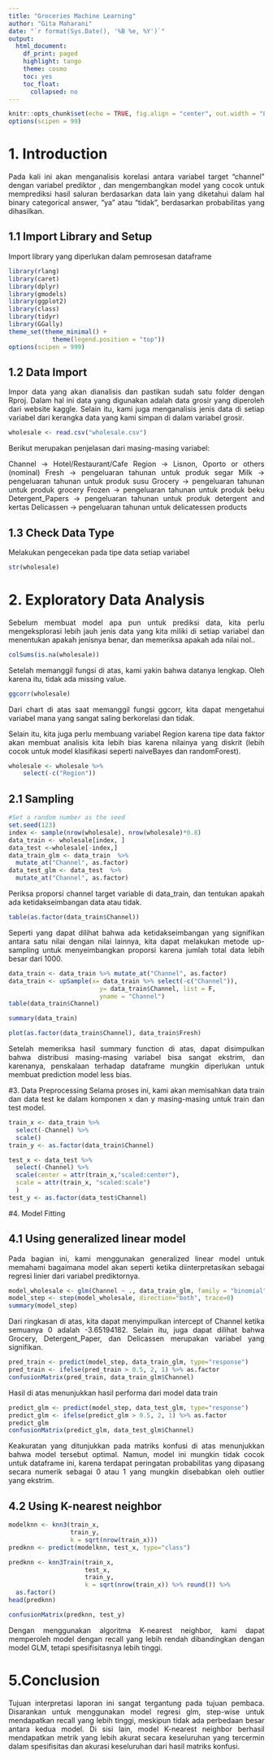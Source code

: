 ---
title: "Groceries Machine Learning"
author: "Gita Maharani"
date: "`r format(Sys.Date(), '%B %e, %Y')`"
output: 
  html_document:
    df_print: paged
    highlight: tango
    theme: cosmo
    toc: yes
    toc_float:
      collapsed: no
---

```{r setup, include=FALSE}
knitr::opts_chunk$set(echo = TRUE, fig.align = "center", out.width = "80%")
options(scipen = 99)
```


<style>
body {
text-align: justify}
</style>

# 1. Introduction

Pada kali ini akan menganalisis korelasi antara variabel target "channel" dengan variabel prediktor , dan mengembangkan model yang cocok untuk memprediksi hasil saluran berdasarkan data lain yang diketahui dalam hal binary categorical answer, "ya" atau "tidak ", berdasarkan probabilitas yang dihasilkan.

## 1.1 Import Library and Setup

Import library yang diperlukan dalam pemrosesan dataframe

```{r cars}
library(rlang)
library(caret)
library(dplyr)
library(gmodels)
library(ggplot2)
library(class)
library(tidyr)
library(GGally)
theme_set(theme_minimal() +
            theme(legend.position = "top"))
options(scipen = 999)
```


## 1.2 Data Import
Impor data yang akan dianalisis dan pastikan sudah satu folder dengan Rproj. Dalam hal ini data yang digunakan adalah data grosir yang diperoleh dari website kaggle. Selain itu, kami juga menganalisis jenis data di setiap variabel dari kerangka data yang kami simpan di dalam variabel grosir.

```{r pressure, echo=FALSE}
wholesale <- read.csv("wholesale.csv")
```
Berikut merupakan penjelasan dari masing-masing variabel:

Channel -> Hotel/Restaurant/Cafe
Region -> Lisnon, Oporto or others (nominal)
Fresh -> pengeluaran tahunan untuk produk segar
Milk -> pengeluaran tahunan untuk produk susu
Grocery -> pengeluaran tahunan untuk produk grocery 
Frozen -> pengeluaran tahunan untuk produk beku 
Detergent_Papers -> pengeluaran tahunan untuk produk detergent and kertas
Delicassen -> pengeluaran tahunan untuk delicatessen products 

## 1.3 Check Data Type
Melakukan pengecekan pada tipe data setiap variabel
```{r}
str(wholesale)
```


# 2. Exploratory Data Analysis
Sebelum membuat model apa pun untuk prediksi data, kita perlu mengeksplorasi lebih jauh jenis data yang kita miliki di setiap variabel dan menentukan apakah jenisnya benar, dan memeriksa apakah ada nilai nol..

```{r}
colSums(is.na(wholesale))
```
Setelah memanggil fungsi di atas, kami yakin bahwa datanya lengkap. Oleh karena itu, tidak ada missing value.
```{r}
ggcorr(wholesale)
```
Dari chart di atas saat memanggil fungsi ggcorr, kita dapat mengetahui variabel mana yang sangat saling berkorelasi dan tidak. 

Selain itu, kita juga perlu membuang variabel Region karena tipe data faktor akan membuat analisis kita lebih bias karena nilainya yang diskrit (lebih cocok untuk model klasifikasi seperti naiveBayes dan randomForest).
```{r}
wholesale <- wholesale %>% 
    select(-c("Region"))
```


## 2.1 Sampling

```{r}
#Set a random number as the seed
set.seed(123)
index <- sample(nrow(wholesale), nrow(wholesale)*0.8)
data_train <- wholesale[index, ]
data_test <-wholesale[-index,]
data_train_glm <- data_train  %>% 
  mutate_at("Channel", as.factor)
data_test_glm <- data_test  %>% 
  mutate_at("Channel", as.factor)
```

Periksa proporsi channel target variable di data_train, dan tentukan apakah ada ketidakseimbangan data atau tidak.
```{r}
table(as.factor(data_train$Channel))
```

Seperti yang dapat dilihat bahwa ada ketidakseimbangan yang signifikan antara satu nilai dengan nilai lainnya, kita dapat melakukan metode up-sampling untuk menyeimbangkan proporsi karena jumlah total data lebih besar dari 1000.

```{r}
data_train <- data_train %>% mutate_at("Channel", as.factor)
data_train <- upSample(x= data_train %>% select(-c("Channel")), 
                         y= data_train$Channel, list = F,
                         yname = "Channel")
table(data_train$Channel)
```



```{r}
summary(data_train)
```

```{r}
plot(as.factor(data_train$Channel), data_train$Fresh)
```
Setelah memeriksa hasil summary function di atas, dapat disimpulkan bahwa distribusi masing-masing variabel bisa sangat ekstrim, dan karenanya, penskalaan terhadap dataframe mungkin diperlukan untuk membuat prediction model less bias.

#3. Data Preprocessing
Selama proses ini, kami akan memisahkan data train dan data test ke dalam komponen x dan y masing-masing untuk train dan test model.
```{r}
train_x <- data_train %>% 
  select(-Channel) %>% 
  scale()
train_y <- as.factor(data_train$Channel)
```

```{r}
test_x <- data_test %>% 
  select(-Channel) %>% 
  scale(center = attr(train_x,"scaled:center"), 
  scale = attr(train_x, "scaled:scale") 
  )
test_y <- as.factor(data_test$Channel)
```

#4. Model Fitting

## 4.1 Using generalized linear model
Pada bagian ini, kami menggunakan generalized linear model untuk memahami bagaimana model akan seperti ketika diinterpretasikan sebagai regresi linier dari variabel prediktornya.
```{r}
model_wholesale <- glm(Channel ~ ., data_train_glm, family = "binomial")
model_step <- step(model_wholesale, direction="both", trace=0)
summary(model_step)
```


Dari ringkasan di atas, kita dapat menyimpulkan intercept of Channel ketika semuanya 0 adalah -3.65194182. Selain itu, juga dapat dilihat bahwa Grocery, Detergent_Paper, dan Delicassen merupakan variabel yang signifikan.
```{r}
pred_train <- predict(model_step, data_train_glm, type="response")
pred_train <- ifelse(pred_train > 0.5, 2, 1) %>% as.factor
confusionMatrix(pred_train, data_train_glm$Channel)
```
Hasil di atas menunjukkan hasil performa dari model data train

```{r}
predict_glm <- predict(model_step, data_test_glm, type="response")
predict_glm <- ifelse(predict_glm > 0.5, 2, 1) %>% as.factor
predict_glm
confusionMatrix(predict_glm, data_test_glm$Channel)
```
Keakuratan yang ditunjukkan pada matriks konfusi di atas menunjukkan bahwa model tersebut optimal. Namun, model ini mungkin tidak cocok untuk dataframe ini, karena terdapat peringatan probabilitas yang dipasang secara numerik sebagai 0 atau 1 yang mungkin disebabkan oleh outlier yang ekstrim.


## 4.2 Using K-nearest neighbor

```{r}
modelknn <- knn3(train_x, 
                 train_y,
                 k = sqrt(nrow(train_x)))
predknn <- predict(modelknn, test_x, type="class")
```

```{r}
predknn <- knn3Train(train_x,
                     test_x,
                     train_y,
                     k = sqrt(nrow(train_x)) %>% round()) %>% 
  as.factor()
head(predknn)
```

```{r}
confusionMatrix(predknn, test_y)
```

Dengan menggunakan algoritma K-nearest neighbor, kami dapat memperoleh model dengan recall yang lebih rendah dibandingkan dengan model GLM, tetapi spesifisitasnya lebih tinggi.

# 5.Conclusion
Tujuan interpretasi laporan ini sangat tergantung pada tujuan pembaca. Disarankan untuk menggunakan model regresi glm, step-wise untuk mendapatkan recall yang lebih tinggi, meskipun tidak ada perbedaan besar antara kedua model. Di sisi lain, model K-nearest neighbor berhasil mendapatkan metrik yang lebih akurat secara keseluruhan yang tercermin dalam spesifisitas dan akurasi keseluruhan dari hasil matriks konfusi.
